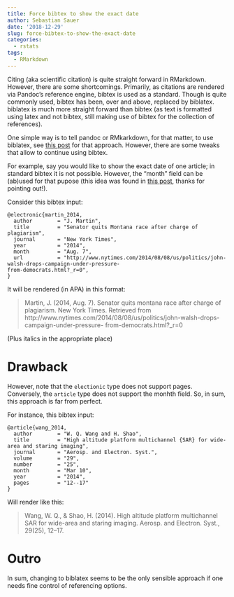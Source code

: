 ```yaml
---
title: Force bibtex to show the exact date
author: Sebastian Sauer
date: '2018-12-29'
slug: force-bibtex-to-show-the-exact-date
categories:
  - rstats
tags:
  - RMarkdown
---
```



Citing (aka scientific citation) is quite straight forward in RMarkdown. However, there are some shortcomings. Primarily, as citations are rendered via Pandoc's reference engine, bibtex is used as a standard. Though is quite commonly used, bibtex has been, over and above, replaced by biblatex. biblatex is much more straight forward than bibtex (as text is formatted using latex and not bibtex, still making use of bibtex for the collection of references).

One simple way is to tell pandoc or RMkarkdown, for that matter, to use biblatex, see [this post](https://data-se.netlify.com/2018/12/28/using-biblatex-instead-of-bibtex-in-rmarkdown-for-finer-control/) for that approach. However, there are some tweaks that allow to continue using bibtex. 

For example, say you would like to show the exact date of one article; in standard bibtex it is not possible. However, the "month" field can be (ab)used for that pupose (this idea was found in [this post](https://libguides.nps.edu/citation/ieeebibtex), thanks for pointing out!).

Consider this bibtex input:

```
@electronic{martin_2014,
  author        = "J. Martin",
  title         = "Senator quits Montana race after charge of plagiarism",
  journal       = "New York Times",
  year          = "2014",
  month         = "Aug. 7",
  url           = "http://www.nytimes.com/2014/08/08/us/politics/john-walsh-drops-campaign-under-pressure-
from-democrats.html?_r=0",
}
```

It will be rendered (in APA) in this format:


>    Martin, J. (2014, Aug. 7). Senator quits montana race after charge of plagiarism. New York Times. Retrieved from http://www.nytimes.com/2014/08/08/us/politics/john-walsh-drops-campaign-under-pressure- from-democrats.html?_r=0



(Plus italics in the appropriate place)



# Drawback

However, note that the `electionic` type does not support pages. Conversely, the `article` type does not support the monhth field. So, in sum, this approach is far from perfect.


For instance, this bibtex input:

```
@article{wang_2014,
  author        = "W. Q. Wang and H. Shao",
  title         = "High altitude platform multichannel {SAR} for wide-area and staring imaging",
  journal       = "Aerosp. and Electron. Syst.",
  volume        = "29",
  number        = "25",
  month         = "Mar 10",
  year          = "2014",
  pages         = "12--17"
}
```

Will render like this:

>    Wang, W. Q., & Shao, H. (2014). High altitude platform multichannel SAR for wide-area and staring imaging. Aerosp. and Electron. Syst., 29(25), 12–17.




# Outro

In sum, changing to biblatex seems to be the only sensible approach if one needs fine control of referencing options.



